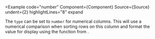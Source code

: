
<Example
  code="number"
  Component={Component}
  Source={Source}
  undent={2}
  highlightLines="8"
  expand
>
  The `type` can be set to `number` for numerical columns.  This will use a
  numerical comparison when sorting rows on this column and format the value
  for display using the <BadgerUtilsLink path="numbers.html#formatNumber"
  code="formatNumber()"/> function from <BadgerUtilsLink/>.
</Example>
